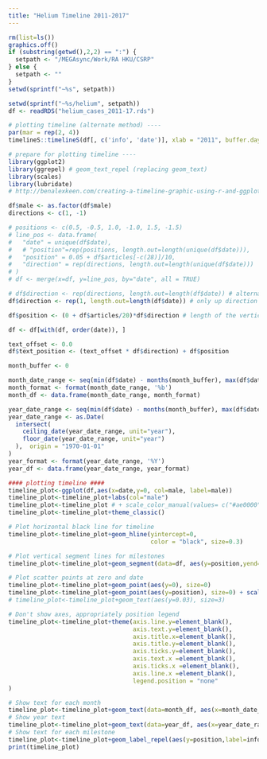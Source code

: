```yaml
---
title: "Helium Timeline 2011-2017"
---
```


```r
rm(list=ls())
graphics.off()
if (substring(getwd(),2,2) == ":") {
  setpath <- "/MEGAsync/Work/RA HKU/CSRP"
} else {
  setpath <- ""
}
setwd(sprintf("~%s", setpath))

setwd(sprintf("~%s/helium", setpath))
df <- readRDS("helium_cases_2011-17.rds")
```

```r
# plotting timeline (alternate method) ----
par(mar = rep(2, 4))
timelineS::timelineS(df[, c('info', 'date')], xlab = "2011", buffer.days = 14, scale = "year", scale.format = "%Y")
```

```r
# prepare for plotting timeline ----
library(ggplot2)
library(ggrepel) # geom_text_repel (replacing geom_text)
library(scales)
library(lubridate)
# http://benalexkeen.com/creating-a-timeline-graphic-using-r-and-ggplot2/

df$male <- as.factor(df$male)
directions <- c(1, -1) 

# positions <- c(0.5, -0.5, 1.0, -1.0, 1.5, -1.5)
# line_pos <- data.frame(
#   "date" = unique(df$date),
#   # "position"=rep(positions, length.out=length(unique(df$date))),
#   "position" = 0.05 + df$articles[-c(28)]/10,
#   "direction" = rep(directions, length.out=length(unique(df$date)))
# )
# df <- merge(x=df, y=line_pos, by="date", all = TRUE)

# df$direction <- rep(directions, length.out=length(df$date)) # alternating direction (up & down)
df$direction <- rep(1, length.out=length(df$date)) # only up direction

df$position <- (0 + df$articles/20)*df$direction # length of the vertical line (minimum value + number of articles scaled)

df <- df[with(df, order(date)), ]

text_offset <- 0.0
df$text_position <- (text_offset * df$direction) + df$position

month_buffer <- 0

month_date_range <- seq(min(df$date) - months(month_buffer), max(df$date) + months(month_buffer), by='month')
month_format <- format(month_date_range, '%b')
month_df <- data.frame(month_date_range, month_format)

year_date_range <- seq(min(df$date) - months(month_buffer), max(df$date) + months(month_buffer), by='year')
year_date_range <- as.Date(
  intersect(
    ceiling_date(year_date_range, unit="year"),
    floor_date(year_date_range, unit="year")
  ),  origin = "1970-01-01"
)
year_format <- format(year_date_range, '%Y')
year_df <- data.frame(year_date_range, year_format)

#### plotting timeline ####
timeline_plot<-ggplot(df,aes(x=date,y=0, col=male, label=male))
timeline_plot<-timeline_plot+labs(col="male")
timeline_plot<-timeline_plot # + scale_color_manual(values= c("#ae0000", "#005a9a"), drop = FALSE) # red for female, blue for male
timeline_plot<-timeline_plot+theme_classic()

# Plot horizontal black line for timeline
timeline_plot<-timeline_plot+geom_hline(yintercept=0, 
                                        color = "black", size=0.3)

# Plot vertical segment lines for milestones
timeline_plot<-timeline_plot+geom_segment(data=df, aes(y=position,yend=0,xend=date), size=0.3, linetype = 2) + scale_color_manual(values= c("#ae0000", "#005a9a"), drop = FALSE) # red for female, blue for male

# Plot scatter points at zero and date
timeline_plot<-timeline_plot+geom_point(aes(y=0), size=0)
timeline_plot<-timeline_plot+geom_point(aes(y=position), size=0) + scale_color_manual(values= c("#ae0000", "#005a9a"), drop = FALSE) # red for female, blue for male
# timeline_plot<-timeline_plot+geom_text(aes(y=0.03), size=3)

# Don't show axes, appropriately position legend
timeline_plot<-timeline_plot+theme(axis.line.y=element_blank(),
                                   axis.text.y=element_blank(),
                                   axis.title.x=element_blank(),
                                   axis.title.y=element_blank(),
                                   axis.ticks.y=element_blank(),
                                   axis.text.x =element_blank(),
                                   axis.ticks.x =element_blank(),
                                   axis.line.x =element_blank(),
                                   legend.position = "none"
)

# Show text for each month
timeline_plot<-timeline_plot+geom_text(data=month_df, aes(x=month_date_range,y = 0.027,label=month_format),size=2.5, vjust = 0.5, color='black', angle=45)
# Show year text
timeline_plot<-timeline_plot+geom_text(data=year_df, aes(x=year_date_range,y = -0.026,label=year_format, fontface="bold"),size=3, color='black')
# Show text for each milestone
timeline_plot<-timeline_plot+geom_label_repel(aes(y=position,label=info), size=2.7, force = 0.9, point.padding = NA)
print(timeline_plot)

```
